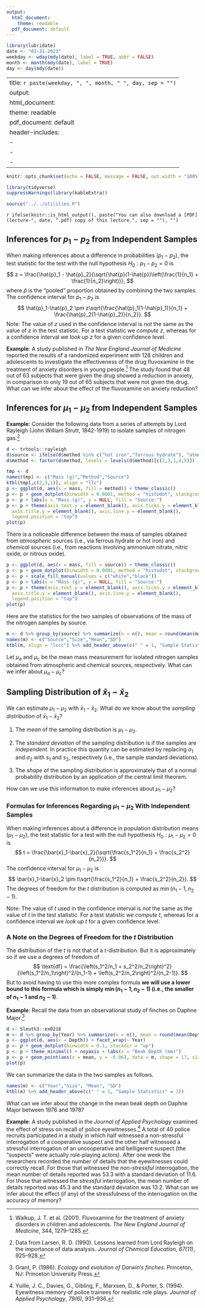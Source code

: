 ```yaml
---
output:
  html_document: 
    theme: readable
  pdf_document: default
---
```


```r
library(lubridate)
date <- "03-31-2023"
weekday <- wday(mdy(date), label = TRUE, abbr = FALSE)
month <- month(mdy(date), label = TRUE)
day <- day(mdy(date))
```

---
title: `r paste(weekday, ", ", month, " ", day, sep = "")`
output:
  html_document: 
    theme: readable
  pdf_document: default
header-includes:
  - \usepackage{float}
  - \usepackage{booktabs}
  - \usepackage{array}
---

```r
knitr::opts_chunk$set(echo = FALSE, message = FALSE, out.width = "100%", fig.align = "center", cache = FALSE, dev = ifelse(knitr::is_html_output(), "png", "pdf"))
```

```r
library(tidyverse)
suppressWarnings(library(kableExtra))
```

```r
source("../../utilities.R")
```

`r ifelse(knitr::is_html_output(), paste("You can also download a [PDF](lecture-", date, ".pdf) copy of this lecture.", sep = ""), "")`


## Inferences for $p_1-p_2$ from Independent Samples

When making inferences about a difference in probabilities ($p_1-p_2$), the test statistic for the test with the null hypothesis $H_0: p_1 - p_2 = 0$ is 
$$
  z = \frac{\hat{p}_1 - \hat{p}_2}{\sqrt{\hat{p}(1-\hat{p})\left(\frac{1}{n_1} + \frac{1}{n_2}\right)}},
$$
where $\hat{p}$ is the "pooled" proportion obtained by combining the two samples. The confidence interval for $p_1-p_2$ is 
$$
  \hat{p}_1-\hat{p}_2 \pm z\sqrt{\frac{\hat{p}_1(1-\hat{p}_1)}{n_1} + \frac{\hat{p}_2(1-\hat{p}_2)}{n_2}}.
$$
Note: The value of $z$ used in the confidence interval is *not* the same as the value of $z$ in the test statistic. For a test statistic we *compute* $z$, whereas for a confidence interval we *look up* $z$ for a given confidence level. 

**Example**: A study published in *The New England Journal of Medicine* reported the results of a randomized experiment with 128 children and adolescents to investigate the effectiveness of the drug fluvoxamine in the treatment of anxiety disorders in young people.[^walkup] The study found that 48 out of 63 subjects that were given the drug showed a reduction in anxiety, in comparison to only 19 out of 65 subjects that were not given the drug. What can we infer about the effect of the fluvoxamine on anxiety reduction? 

[^walkup]: Walkup, J. T. et al. (2001). Fluvoxamine for the treatment of anxiety disorders in children and adolescents. *The New England Journal of Medicine*, 344, 1279--1285.

\pagebreak

## Inferences for $\mu_1-\mu_2$ from Independent Samples

**Example**: Consider the following data from a series of attempts by Lord Rayleigh (John William Strutt, 1842-1919) to isolate samples of nitrogen gas.[^larson]
```r
d <- trtools::rayleigh
d$source <- ifelse(d$method %in% c("hot iron","ferrous hydrate"), "atmospheric", "chemical")
d$method <- factor(d$method, levels = levels(d$method)[c(2,3,1,4,5)])

tmp <- d
names(tmp) <- c("Mass (g)","Method","Source")
ktbl(tmp[,c(2,3,1)], align = "llc")
p <- ggplot(d, aes(x = mass, fill = method)) + theme_classic()
p <- p + geom_dotplot(binwidth = 0.0001, method = "histodot", stackgroups = TRUE)
p <- p + labs(x = "Mass (g)", y = NULL, fill = "Source:")
p <- p + theme(axis.text.y = element_blank(), axis.ticks.y = element_blank(), 
  axis.title.y = element_blank(), axis.line.y = element_blank(), 
  legend.position = "top")
plot(p)
```
There is a noticeable difference between the mass of samples obtained from *atmospheric* sources (i.e., via ferrous hydrate or hot iron) and *chemical* sources (i.e., from reactions involving ammonium nitrate, nitric oxide, or nitrous oxide).

```r
p <- ggplot(d, aes(x = mass, fill = source)) + theme_classic()
p <- p + geom_dotplot(binwidth = 0.0001, method = "histodot", stackgroups = TRUE)
p <- p + scale_fill_manual(values = c("white","black"))
p <- p + labs(x = "Mass (g)", y = NULL, fill = "Source:")
p <- p + theme(axis.text.y = element_blank(), axis.ticks.y = element_blank(), 
  axis.title.y = element_blank(), axis.line.y = element_blank(), 
  legend.position = "top")
plot(p)
```
Here are the statistics for the two samples of observations of the mass of the nitrogen samples by source.
```r
m <- d %>% group_by(source) %>% summarize(n = n(), mean = round(mean(mass), 5), sd = round(sd(mass), 5))
names(m) <- c("Source","Size","Mean","SD")
ktbl(m, align = "lccc") %>% add_header_above(c(" " = 1, "Sample Statistics" = 3))
```
Let $\mu_a$ and $\mu_c$ be the mean mass measurement for isolated nitrogen samples obtained from atmospheric and chemical sources, respectively. What can we infer about $\mu_a - \mu_c$? 

[^larson]: Data from Larsen, R. D. (1990). Lessons learned from Lord Rayleigh on the importance of data analysis. *Journal of Chemical Education*, *67(11)*, 925--928.

\pagebreak

## Sampling Distribution of $\bar{x}_1-\bar{x}_2$

We can estimate $\mu_1-\mu_2$ with $\bar{x}_1-\bar{x}_2$. What do we know about the *sampling distribution* of $\bar{x}_1-\bar{x}_2$?

1. The *mean* of the sampling distribution is $\mu_1-\mu_2$.

2. The *standard deviation* of the sampling distribution is
\begin{equation*}
  \sqrt{\frac{\sigma_1^2}{n_1} + \frac{\sigma_2^2}{n_2}}
\end{equation*}
if the samples are *independent*. In practice this quantity can be estimated by replacing $\sigma_1$ and $\sigma_2$ with $s_1$ and $s_2$, respectively (i.e., the sample standard deviations).

3. The *shape* of the sampling distribution is approximately that of a normal probability distribution by an application of the central limit theorem.

How can we use this information to make inferences about $\mu_1-\mu_2$? 

### Formulas for Inferences Regarding $\mu_1-\mu_2$ With Independent Samples

When making inferences about a difference in population distribution means ($\mu_1-\mu_2$), the test statistic for a test with the null hypothesis $H_0:\mu_1 - \mu_2 = 0$ is  
$$
  t = \frac{\bar{x}_1-\bar{x}_2}{\sqrt{\frac{s_1^2}{n_1} + \frac{s_2^2}{n_2}}}.
$$
The confidence interval for $\mu_1-\mu_2$ is 
$$
  \bar{x}_1-\bar{x}_2 \pm t\sqrt{\frac{s_1^2}{n_1} + \frac{s_2^2}{n_2}}.
$$
The degrees of freedom for the $t$ distribution is computed as $\min(n_1-1,n_2-1)$. 

Note: The value of $t$ used in the confidence interval is *not* the same as the value of $t$ in the test statistic. For a test statistic we *compute* $t$, whereas for a confidence interval we *look up* $t$ for a given confidence level. 

### A Note on the Degrees of Freedom for the $t$ Distribution 

The distribution of the $t$ is not that of a $t$-distribution. But it is approximately so if we use a degrees of freedom of 
$$
  \text{df} = \frac{\left(s_1^2/n_1 + s_2^2/n_2\right)^2}{\left(s_1^2/n_1\right)^2/(n_1-1) + \left(s_2^2/n_2\right)^2/(n_2-1)}.
$$
But to avoid having to use this more complex formula **we will use a lower bound to this formula which is simply $\min(n_1-1,n_2-1)$ (i.e., the smaller of $n_1-1$ and $n_2-1$)**. 

\pagebreak

**Example**: Recall the data from an observational study of finches on Daphne Major.[^grant]
```r
d <- Sleuth3::ex0218
m <- d %>% group_by(Year) %>% summarize(n = n(), mean = round(mean(Depth),1), sd = round(sd(Depth),1))
p <- ggplot(d, aes(x = Depth)) + facet_wrap(~ Year)
p <- p + geom_dotplot(binwidth = 0.1, stackdir = "up")
p <- p + theme_minimal() + noyaxis + labs(x = "Beak Depth (mm)")
p <- p + geom_point(aes(x = mean, y = -0.06), data = m, shape = 17, size = 2)
plot(p)
```
We can summarize the data in the two samples as follows.
```r
names(m) <- c("Year","Size", "Mean", "SD")
ktbl(m) %>% add_header_above(c(" " = 1, "Sample Statistics" = 3))
```
What can we infer about the change in the mean beak depth on Daphne Major between 1976 and 1978?

[^grant]: Grant, P. (1986). *Ecology and evolution of Darwin's finches*. Princeton, NJ: Princeton University Press.

\pagebreak

**Example**: A study published in the *Journal of Applied Psychology* examined the effect of stress on recall of police eyewitnesses.[^yuille] A total of 40 police recruits participated in a study in which half witnessed a non-stressful interrogation of a cooperative suspect and the other half witnessed a stressful interrogation of an uncooperative and belligerent suspect (the "suspects" were actually role-playing actors). After one week the researchers recorded the number of details that the eyewitnesses could correctly recall. For those that witnessed the *non-stressful* interrogation, the mean number of details reported was 53.3 with a standard deviation of 11.6. For those that witnessed the *stressful* interrogation, the mean number of details reported was 45.3 and the standard deviation was 13.2. What can we infer about the effect (if any) of the stressfulness of the interrogation on the accuracy of memory? 

[^yuille]: Yuille, J. C., Davies, G., Gibling, F., Marxsen, D., & Porter, S. (1994). Eyewitness memory of police trainees for realistic role plays. *Journal of Applied Psychology*, *79(6)*, 931--936.



